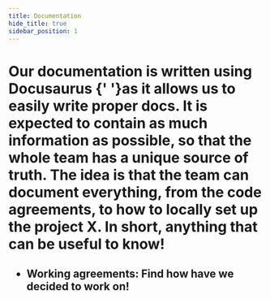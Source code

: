 ```yaml
---
title: Documentation
hide_title: true
sidebar_position: 1
---
```



<H1 content="Welcome to our documentation!" />

<Text>
  Our documentation is written using <Link href="https://docusaurus.io/docs">Docusaurus</Link>
  {' '}as it allows us to easily write proper docs. It is expected to contain
  as much information as possible, so that the whole team has a unique
  source of truth.
</Text>

<Text>
  The idea is that the team can document everything, from the code agreements,
  to how to locally set up the project X. In short, anything that can be useful
  to know!
</Text>

<H2 content="Where to go now..." />

- <Text noMargin><Link to="/docs/working-agreements">Working agreements</Link>: Find
  how have we decided to work on!</Text>
